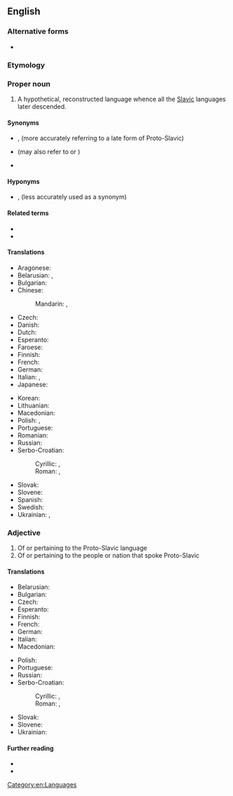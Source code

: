 ==English==

===Alternative forms===
* {{alter|en|PSl.|PS.||abbreviations}}

===Etymology===
{{pre|en|proto|Slavic}}

===Proper noun===
{{en-proper noun}}

# {{lb|en|linguistics}} A hypothetical, reconstructed language whence all the [[Slavic]] languages later descended.

====Synonyms====
* {{l|en|Common Slavic}}, {{l|en|Common Slavonic}} (more accurately referring to a late form of Proto-Slavic)
* {{l|en|Old Slavonic}} (may also refer to {{l|en|Old East Slavic}} or {{l|en|Old Church Slavonic}})
* {{l|en|Slavonic}}

====Hyponyms====
* {{l|en|Common Slavic}}, {{l|en|Common Slavonic}} (less accurately used as a synonym)

====Related terms====
* {{l|en|Proto-Balto-Slavic}}
* {{l|en|protolanguage}}

====Translations====
{{trans-top|Proto-Slavic}}
* Aragonese: {{t|an|idioma [[protoeslabo]]|m}}
* Belarusian: {{t|be|[[праславянскі|праславя́нская]] [[мо́ва]]|f}}, {{t|be|праславя́нская|f}}
* Bulgarian: {{t|bg|[[праславя́нски]] [[ези́к]]|m}}
* Chinese:
*: Mandarin: {{t|cmn|原始斯拉夫語}}, {{t|cmn|原始斯拉夫语|tr=yuánshǐ sīlāfūyǔ}}
* Czech: {{t|cs|praslovanština|f}}
* Danish: {{t|da|urslavisk|n}}
* Dutch: {{t+|nl|Oerslavisch|n}}
* Esperanto: {{t|eo|praslava lingvo}}
* Faroese: {{t|fo|fornslaviskt|n}}
* Finnish: {{t|fi|kantaslaavi}}
* French: {{t+|fr|proto-slave|m}}
* German: {{t|de|Urslawisch|n}}
* Italian: {{t+|it|protoslavo|m}}, {{t|it|[[lingua]] [[protoslava]]|f}}
* Japanese: {{t+|ja|スラヴ祖語|tr=suravu sogo}}
{{trans-mid}}
* Korean: {{t|ko|슬라브조어}}
* Lithuanian: {{t|lt|slavų prokalbė}}
* Macedonian: {{t|mk|[[прасловенски]] [[јазик]]|m}}
* Polish: {{t|pl|język [[prasłowiański]]|m}}, {{t|pl|prasłowiańszczyzna|f}}
* Portuguese: {{t+|pt|protoeslavo|m}}
* Romanian: {{t|ro|limba [[slavă veche]]|f}}
* Russian: {{t|ru|[[праславя́нский]] [[язы́к]]|m}}
* Serbo-Croatian:
*: Cyrillic: {{t|sh|пра̏славе̄нскӣ|m}} {{q|Bosnian, Croatian}}, {{t|sh|пра̏слове̄нскӣ|m}} {{q|Serbian}}
*: Roman: {{t+|sh|prȁslavēnskī|m}} {{q|Bosnian, Croatian}}, {{t|sh|prȁslovēnskī|m}} {{q|Serbian}}
* Slovak: {{t|sk|praslovančina|f}}
* Slovene: {{t|sl|prȃslovȃnščina|f}}
* Spanish: {{t|es|protoeslavo|m}}
* Swedish: {{t+|sv|urslaviska|c}}
* Ukrainian: {{t|uk|[[праслов'янський|праслов'я́нська]] [[мо́ва]]|f}}, {{t|uk|праслов'я́нська|f}}
{{trans-bottom}}

===Adjective===
{{en-adj|-}}

# Of or pertaining to the Proto-Slavic language
# Of or pertaining to the people or nation that spoke Proto-Slavic

====Translations====
{{trans-top|of or pertaining to Proto-Slavic language or people who spoke it}}
* Belarusian: {{t|be|праславя́нскі}}
* Bulgarian: {{t|bg|праславя́нски}}
* Czech: {{t|cs|praslovanský}}
* Esperanto: {{t|eo|praslava}}
* Finnish: {{t|fi|kantaslaavilainen}}
* French: {{t+|fr|proto-slave|c}}
* German: {{t+|de|urslawisch}}
* Italian: {{t+|it|protoslavo}}
* Macedonian: {{t|mk|прасловенски}}
{{trans-mid}}
* Polish: {{t+|pl|prasłowiański}}
* Portuguese: {{t+|pt|protoeslavo}}
* Russian: {{t+|ru|праславя́нский}}
* Serbo-Croatian:
*: Cyrillic: {{t|sh|пра̏славе̄нскӣ}} {{q|Bosnian, Croatian}}, {{t|sh|пра̏слове̄нскӣ}} {{q|Serbian}}
*: Roman: {{t+|sh|prȁslavēnskī}} {{q|Bosnian, Croatian}}, {{t|sh|prȁslovēnskī}} {{q|Serbian}}
* Slovak: {{t|sk|praslovanský}}
* Slovene: {{t|sl|prȃslovȃnski}}
* Ukrainian: {{t+|uk|праслов'я́нський}}
{{trans-bottom}}

====Further reading====
* {{langcat|sla-pro}}
* {{pedialite|Proto-Slavic language}}

[[Category:en:Languages]]